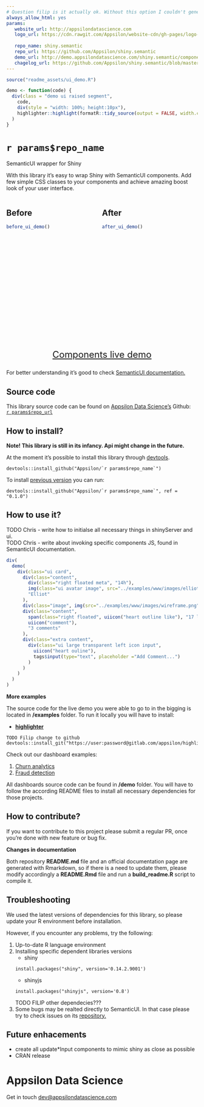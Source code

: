 ```yaml
---
# Question filip is it actually ok. Without this option I couldn't generate Markdown file.
always_allow_html: yes
params:
   website_url: http://appsilondatascience.com
   logo_url: https://cdn.rawgit.com/Appsilon/website-cdn/gh-pages/logo-white.png
   
   repo_name: shiny.semantic
   repo_url: https://github.com/Appsilon/shiny.semantic
   demo_url: http://demo.appsilondatascience.com/shiny.semantic/components
   chagelog_url: https://github.com/Appsilon/shiny.semantic/blob/master/CHANGELOG.md
---
```


```r
source("readme_assets/ui_demo.R")

demo <- function(code) {
  div(class = "demo ui raised segment",
    code,
    div(style = "width: 100%; height:10px"),
    highlighter::highlight(formatR::tidy_source(output = FALSE, width.cutoff = 40, text = deparse(substitute(code)))$text.tidy)
  )
}
```

<link href="http://fonts.googleapis.com/css?family=Lato:300,700,300italic|Inconsolata" rel="stylesheet" type="text/css">
<link href='docs/style.css' rel='stylesheet' type='text/css'>

`r params$repo_name`
===========

<div class="subheader">SemanticUI wrapper for Shiny</div>

<div class="section level2">
With this library it's easy to wrap Shiny with SemanticUI components. Add few simple CSS classes to your components and achieve amazing boost look of your user interface.

<!-- TODO Filip better example -->
<div>
<div style="width:50%; height: 400px; float:left; max-width: 400px">
<h2> Before </h2>
```r
before_ui_demo()
```
</div>
<div style="width:50%; height: 400px; float:right; max-width: 400px">
<h2> After </h2>
```r
after_ui_demo()
```
</div>
</div>

<!-- #Basic tutorial article is available on [Appsilon Data Science blog](your_future_art_link). -->
<!-- Live demo link below -->
<!-- TODO Analogy to http://shiny.rstudio.com/gallery/widget-gallery.html -->
<p style="text-align: center; font-size: x-large; clear: both">
<a href="`r params$demo_url`">Components live demo</a>
</p>

For better understanding it's good to check [SemanticUI documentation.][semantic_website]

</div>

Source code {.darkslide}
-----------

This library source code can be found on [Appsilon Data Science's](`r params$website_url`) Github:
<br>
[`r params$repo_url`](`r params$repo_url`)

<script>
document.write('<div class="logo"><a href="`r params$website_url`"><img alt="Appsilon Data Science" src="`r params$logo_url`"/></a></div>')
</script>

How to install?
---------------
**Note! This library is still in its infancy. Api might change in the future.**

At the moment it's possible to install this library through [devtools](https://github.com/hadley/devtools).
```
devtools::install_github("Appsilon/`r params$repo_name`")
```

To install [previous version](`r params$changelog_url`) you can run:
```
devtools::install_github("Appsilon/`r params$repo_name`", ref = "0.1.0")
```

How to use it? {.firebrick}
-------
TODO Chris - write how to initialse all necessary things in shinyServer and ui. <br>
TODO Chris - write about invoking specific components JS, found in SemanticUI documentation.

```r
div(
  demo(
    div(class="ui card",
      div(class="content",
        div(class="right floated meta", "14h"),
        img(class="ui avatar image", src="../examples/www/images/elliot.jpg"),
        "Elliot"
      ),
      div(class="image", img(src="../examples/www/images/wireframe.png")),
      div(class="content",
        span(class="right floated", uiicon("heart outline like"), "17 likes"),
        uiicon("comment"),
        "3 comments"
      ),
      div(class="extra content",
        div(class="ui large transparent left icon input",
          uiicon("heart ouline"),
          tags$input(type="text", placeholder ="Add Comment...")
        )
      )
    )
  )
)
```



**More examples**

The source code for the live demo you were able to go to in the bigging is located in **/examples** folder. To run it locally you will have to install:

* [**highlighter**](TODO Filip repo url)
```
TODO Filip change to github
devtools::install_git("https://user:password@gitlab.com/appsilon/highlighter.git")
```

Check out our dashboard examples:

1. [Churn analytics](http://demo.appsilondatascience.com/shiny.semantic/churn)
2. [Fraud detection](demo.appsilondatascience.com/shiny.semantic/frauds)

All dashboards source code can be found in **/demo** folder. You will have to follow the according README files to install all necessary dependencies for those projects.

How to contribute?
-----------------
If you want to contribute to this project please submit a regular PR, once you're done with new feature or bug fix.<br>

**Changes in documentation**

Both repository **README.md** file and an official documentation page are generated with Rmarkdown, so if there is a need to update them, please modify accordingly a **README.Rmd** file  and run a **build_readme.R** script to compile it.

Troubleshooting {.darkorange}
-----------------
We used the latest versions of dependencies for this library, so please update your R environment before installation.

However, if you encounter any problems, try the following:

1. Up-to-date R language environment
2. Installing specific dependent libraries versions
    * shiny
    ```
    install.packages("shiny", version='0.14.2.9001')
    ```
    * shinyjs
    ```
    install.packages("shinyjs", version='0.8')
    ```
    TODO FILIP other dependecies???
3. Some bugs may be realted directly to SemanticUI. In that case please try to check issues on its [repository.][semantic_repo]


Future enhacements
------------------
* create all update*Input components to mimic shiny as close as possible
* CRAN release


Appsilon Data Science {.footer}
=====================

<script>
document.write('<div class="subheader"> We Provide End-to-End Data Science Solutions </div>  <div class="logo"><a href="`r params$website_url`"><img alt="Appsilon Data Science" src="`r params$logo_url`" /></a></div>');
</script>

Get in touch [dev@appsilondatascience.com](dev@appsilondatascience.com)

<script>
document.write('<a href="`r params$repo_url`"><img style="position: absolute; margin: 0; top: 0; right: 0; border: 0;" src="https://camo.githubusercontent.com/38ef81f8aca64bb9a64448d0d70f1308ef5341ab/68747470733a2f2f73332e616d617a6f6e6177732e636f6d2f6769746875622f726962626f6e732f666f726b6d655f72696768745f6461726b626c75655f3132313632312e706e67" alt="Fork me on GitHub" data-canonical-src="https://s3.amazonaws.com/github/ribbons/forkme_right_darkblue_121621.png"></a>')
</script>

[semantic_website]: http://semantic-ui.com/introduction/getting-started.html
[semantic_repo]: https://github.com/Semantic-Org/Semantic-UI
